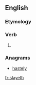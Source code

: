 ==English==

===Etymology===
{{suffix|slay|eth|lang=en}}

===Verb===
{{head|en|verb form}}

# {{en-archaic third-person singular of|slay}}

===Anagrams===
* [[hastely#English|hastely]]

[[fr:slayeth]]